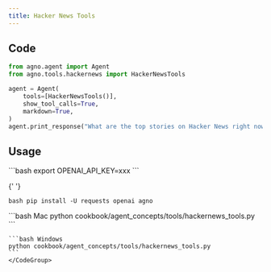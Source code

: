 ```yaml
---
title: Hacker News Tools
---
```


## Code

```python cookbook/agent_concepts/tools/hackernews_tools.py
from agno.agent import Agent
from agno.tools.hackernews import HackerNewsTools

agent = Agent(
    tools=[HackerNewsTools()],
    show_tool_calls=True,
    markdown=True,
)
agent.print_response("What are the top stories on Hacker News right now?")
```

## Usage

<Steps>
  <Snippet file="create-venv-step.mdx" />
  <Step title="Set your API key">
    ```bash
    export OPENAI_API_KEY=xxx
    ```
  </Step>

{' '}

<Step title="Install libraries">```bash pip install -U requests openai agno ```</Step>

  <Step title="Run Agent">
    <CodeGroup>
    ```bash Mac
    python cookbook/agent_concepts/tools/hackernews_tools.py
    ```

    ```bash Windows
    python cookbook/agent_concepts/tools/hackernews_tools.py
    ```
    </CodeGroup>

  </Step>
</Steps>
